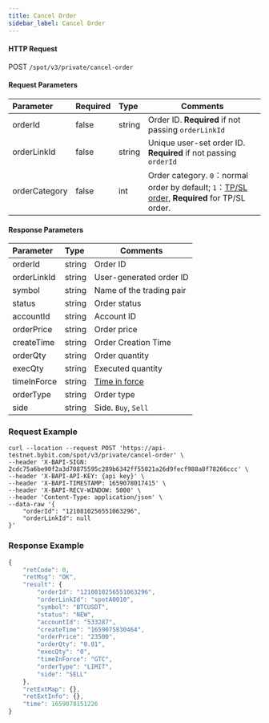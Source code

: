 ```yaml
---
title: Cancel Order
sidebar_label: Cancel Order
---
```



#### HTTP Request
POST <code>/spot/v3/private/cancel-order</code>

#### Request Parameters
| Parameter | Required | Type | Comments|
|:----- |:-------|:-----|------ |
| orderId              | false               | string          | Order ID. <b>Required</b> if not passing <code>orderLinkId</code> |
| orderLinkId          | false               | string          | Unique user-set order ID. <b>Required</b> if not passing <code>orderId</code> |
| orderCategory        | false               | int             | Order category. <code>0</code>：normal order by default; <code>1</code>：<a href="https://www.bybit.com/en-US/help-center/bybitHC_Article?language=us_EN&id=000001736">TP/SL order</a>, <b>Required</b> for TP/SL order.    |

#### Response Parameters
| Parameter | Type | Comments|
|:----- |:-----|----- |
| orderId               | string          | Order ID             |
| orderLinkId           | string          | User-generated order ID         |
| symbol                | string          | Name of the trading pair              |
| status                | string          | Order status              |
| accountId             | string          | Account ID           |
| orderPrice            | string          | Order price              |
| createTime            | string          | Order Creation Time        |
| orderQty              | string          | Order quantity              |
| execQty               | string          | Executed quantity            |
| timeInForce           | string          | <a href="https://www.bybit.com/en-US/help-center/bybitHC_Article?language=en_US&id=000001044">Time in force</a> |
| orderType             | string          | Order type           |
| side                  | string          | Side. <code>Buy</code>, <code>Sell</code>     |

### Request Example

<Tabs>
<TabItem value="console" label="Console">

```http
curl --location --request POST 'https://api-testnet.bybit.com/spot/v3/private/cancel-order' \
--header 'X-BAPI-SIGN: 2cdc75a6be90f2a3d70875595c289b6342ff55021a26d9fecf988a8f78266ccc' \
--header 'X-BAPI-API-KEY: {api key}' \
--header 'X-BAPI-TIMESTAMP: 1659078017415' \
--header 'X-BAPI-RECV-WINDOW: 5000' \
--header 'Content-Type: application/json' \
--data-raw '{
    "orderId": "1210810256551063296",
    "orderLinkId": null
}'
```

</TabItem>
</Tabs>

### Response Example

```javascript
{
    "retCode": 0,
    "retMsg": "OK",
    "result": {
        "orderId": "1210810256551063296",
        "orderLinkId": "spotA0010",
        "symbol": "BTCUSDT",
        "status": "NEW",
        "accountId": "533287",
        "createTime": "1659075830464",
        "orderPrice": "23500",
        "orderQty": "0.01",
        "execQty": "0",
        "timeInForce": "GTC",
        "orderType": "LIMIT",
        "side": "SELL"
    },
    "retExtMap": {},
    "retExtInfo": {},
    "time": 1659078151226
}
```
